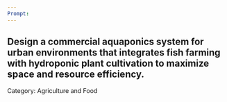 ```yaml
---
Prompt:
---
```

Design a commercial aquaponics system for urban environments that integrates fish farming with hydroponic plant cultivation to maximize space and resource efficiency.
---
Category: Agriculture and Food
